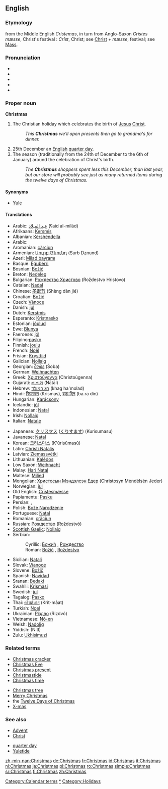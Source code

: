 ==English==

===Etymology===
from the Middle English ''Cristemas'', in turn from Anglo-Saxon ''Cr&#x012B;stes mæsse'', Christ's festival  : ''Cr&#x012B;st'', Christ; see [[Christ]] + ''mæsse'', festival; see [[Mass]].

===Pronunciation===
*{{IPA|/'kɻɪs.məs/}}
*{{SAMPA|/'krIs.m@s/}}
*{{SAMPA|/'k@R@ss.mAhs.Ieuse.e/}}
*{{AHD|KRIS-məs}}
*{{audio|en-us-Christmas.ogg|Audio (US)}}

===Proper noun===
'''Christmas'''

# The Christian holiday which celebrates the birth of [[Jesus]] [[Christ]].
#:''This '''Christmas''' we'll open presents then go to grandma's for dinner.''
# 25th December an [[English]] [[quarter day]].
# The season (traditionally from the 24th of December to the 6th of January) around the celebration of Christ's birth.
#:''The '''Christmas''' shoppers spent less this December, than last year, but our store will probably see just as many returned items during the twelve days of Christmas.''

====Synonyms====
*[[Yule]]

====Translations====
{{top}}
*Arabic: [[عيد الميلاد]] {{m}}  (ʕaid al-mílád)
*Afrikaans: [[Kersmis]]
*Albanian: [[Kërshëndella]]
*Arabic: {{ARchar|[[عيد الميلاد]]}}
*Aromanian: [[cărciun]]
*Armenian: [[Սուրբ Ծնունդ]] (Surb Dznund)
*Azeri: [[Milad bayramı]]
*Basque: [[Eguberri]]
*Bosnian: [[Božić#Bosnian|Božić]] {{m}}
*Breton: [[Nedeleg]]
*Bulgarian: [[Рождество Христово]] (Roždestvo Hristovo)
*Catalan: [[Nadal]]
*Chinese: [[圣诞节]] (Shèng dàn jié)
*Croatian: [[Božić#Croatian|Božić]] {{m}}
*Czech: [[Vánoce]] {{f}} {{p}}
*Danish: [[jul]] {{c}}
*Dutch: [[Kerstmis]]
*Esperanto: [[Kristnasko]]
*Estonian: [[jõulud]]
*Ewe: [[Blunya]]
*Faeroese: [[jól]]
*Filipino:[[pasko]]
*Finnish: [[joulu]]
*French: [[Noël]]
*Frisian: [[Krysttiid]]
*Galician: [[Nollaig]]
*Georgian: [[შობა]] (Šoba)
*German: [[Weihnachten]]
*Greek: [[Χριστούγεννα]] (Christoúgenna)
*Gujarati: [[નાતાલ]] (Nātāl)
*Hebrew: [[חג המולד]] (khag ha'molad)
*Hindi: [[क्रिसमस]] (Krismas), [[बड़ा दिन]] (ba.rā din)
*Hungarian: [[Karácsony]]
*Icelandic: [[jól]] {{npl}}
*Indonesian: [[Natal]]
*Irish: [[Nollaig]]
*Italian: [[Natale]]
{{mid}}
*Japanese: [[クリスマス]] ([[くりすます]]) (Kurisumasu)
*Javanese: [[Natal]]
*Korean: [[크리스마스]] (K'ŭrisŭmasŭ)
*Latin: [[Christi Natalis]]
*Latvian: [[Ziemassvētki]]
*Lithuanian: [[Kalėdos]]
*Low Saxon: [[Weihnacht]]
*Malay: [[Hari Natal]]
*Maltese: [[Milied]]
*Mongolian: [[Христосын Мэндэлсэн Едeр]] (Christosyn Mėndėlsėn Jeder)
*Norwegian: [[jul]] {{c}}
*Old English: [[Crīstesmæsse]]
*Papiamentu: [[Pasku]]
*Persian: {{FAchar|[[عید میلاد مسیح]]}}, {{FAchar|[[عید نوئل]]}}
*Polish: [[Boże Narodzenie]]
*Portuguese: [[Natal]]
*Romanian: [[crăciun]]
*Russian: [[Рождество]] (Roždestvó)
*[[Scottish Gaelic]]: [[Nollaig]] {{f}}
*Serbian:
*:Cyrillic: [[Божић#Serbian|Божић]] {{m}}, [[Рождество]] 
*:Roman: [[Božić#Serbian|Božić]] {{m}}, [[Roždestvo]]
*Sicilian: [[Natali]]
*Slovak: [[Vianoce]]
*Slovene: [[Božič]]
*Spanish: [[Navidad]]
*Sranan: [[Bedaki]]
*Swahili: [[Krismasi]]
*Swedish: [[jul]] {{c}}
*Tagalog: [[Pasko]]
*Thai: [[คริสต์มาส]] (Krít-mâat)
*Turkish: [[Noel]]
*Ukrainian: [[Різдво]] (Rizdvó)
*Vietnamese: [[Nô-en]]
*Welsh: [[Nadolig]]
*Yiddish: (Nitl)
*Zulu: [[Ukhisimuzi]]
{{bottom}}

===Related terms===
{{top2}}
*[[Christmas cracker]]
*[[Christmas Eve]]
*[[Christmas present]]
*[[Christmastide]]
*[[Christmas time]] <!-- US equivalent of British 'Christmastide' popularized by Charles Schultz-->
{{mid2}}
*[[Christmas tree]]
*[[Merry Christmas]]
*the [[Twelve Days of Christmas]]
*[[X-mas]]
{{bottom}}

===See also===
{{top2}}
*[[Advent]]
*[[Christ]]
{{mid2}}
*[[quarter day]] <!--how is this related?-->
*[[Yuletide]]
{{bottom}}

[[Category:Calendar terms]] 
[[Category:Christmas|*]]
[[Category:Holidays]]

[[zh-min-nan:Christmas]]
[[de:Christmas]]
[[fr:Christmas]]
[[id:Christmas]]
[[it:Christmas]]
[[nl:Christmas]]
[[ja:Christmas]]
[[pl:Christmas]]
[[ro:Christmas]]
[[simple:Christmas]]
[[sr:Christmas]]
[[fi:Christmas]]
[[zh:Christmas]]